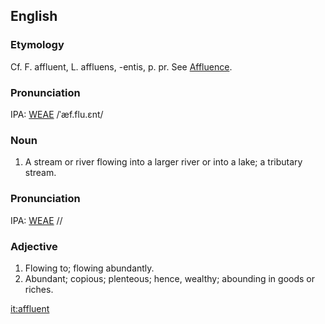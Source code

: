 ==English==
===Etymology===
Cf. F. affluent, L. affluens, -entis, p. pr.  See [[Affluence]].

===Pronunciation===
IPA: [[WEAE]] /ˈæf.flu.ɛnt/

===Noun===
#A stream or river flowing into a larger river or into a lake; a tributary stream.

===Pronunciation===
IPA: [[WEAE]] //

===Adjective===
# Flowing to; flowing abundantly.
# Abundant; copious; plenteous; hence, wealthy; abounding in goods or riches.

[[it:affluent]]